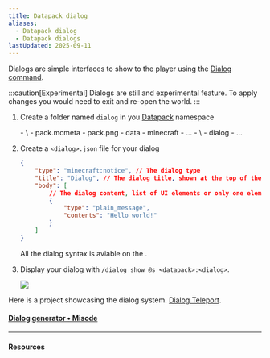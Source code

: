 ```yaml
---
title: Datapack dialog
aliases:
  - Datapack dialog
  - Datapack dialogs
lastUpdated: 2025-09-11
---
```




Dialogs are simple interfaces to show to the player using the [Dialog command](/dialogcommand).

:::caution[Experimental]
Dialogs are still and experimental feature. To apply changes you would need to exit and re-open the world.
:::

<Steps>

1. Create a folder named `dialog` in you [Datapack](/datapack) namespace
   
   <FileTree>
	- \<datapack\>
		- pack.mcmeta
		- pack.png
		- data
			- minecraft
				- ...
			- \<namespace\>
				- dialog
					- ...
	</FileTree>
2. Create a `<dialog>.json` file for your dialog

	```json
	{
		"type": "minecraft:notice", // The dialog type
		"title": "Dialog", // The dialog title, shown at the top of the dialog
		"body": [
			// The dialog content, list of UI elements or only one element
			{
				"type": "plain_message",
				"contents": "Hello world!"
			}
		]
	}
	```

	All the dialog syntax is aviable on the <Wiki src="https://minecraft.wiki/w/Dialog" />.

3. Display your dialog with `/dialog show @s <datapack>:<dialog>`.

	![](~/assets/basedialog.webp)
</Steps>


Here is a project showcasing the dialog system. [Dialog Teleport](https://modpackker.vercel.app/project/dialog-teleport).

#### [Dialog generator • Misode](https://misode.github.io/dialog)

---

#### Resources

<Yb src="https://youtube.com/embed/wUpwt5V59JA" />
<Yb src="https://youtube.com/embed/okWD6kFrYok" />